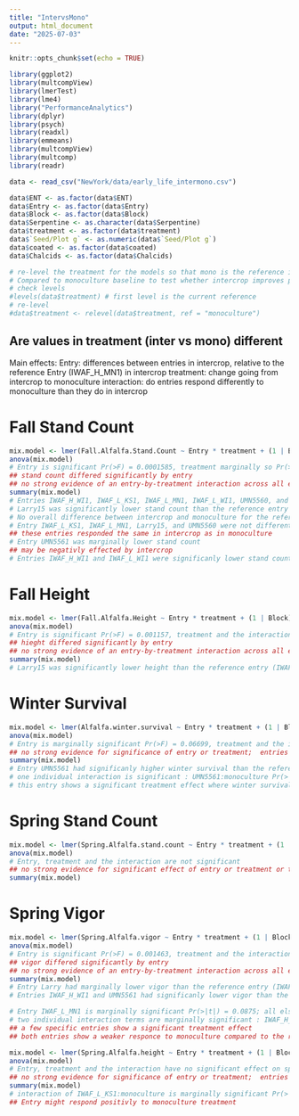 ```yaml
---
title: "IntervsMono"
output: html_document
date: "2025-07-03"
---
```


```r
knitr::opts_chunk$set(echo = TRUE)
```


```r
library(ggplot2)
library(multcompView)
library(lmerTest)
library(lme4)
library("PerformanceAnalytics")
library(dplyr)
library(psych)
library(readxl) 
library(emmeans)
library(multcompView)
library(multcomp)
library(readr)
```

```r
data <- read_csv("NewYork/data/early_life_intermono.csv")

data$ENT <- as.factor(data$ENT)
data$Entry <- as.factor(data$Entry)
data$Block <- as.factor(data$Block)
data$Serpentine <- as.character(data$Serpentine)
data$treatment <- as.factor(data$treatment)
data$`Seed/Plot g` <- as.numeric(data$`Seed/Plot g`)
data$coated <- as.factor(data$coated)
data$Chalcids <- as.factor(data$Chalcids)
```

```r
# re-level the treatment for the models so that mono is the reference instead of intercrop
# Compared to monoculture baseline to test whether intercrop improves performance relative to monoculture
# check levels
#levels(data$treatment) # first level is the current reference
# re-level
#data$treatment <- relevel(data$treatment, ref = "monoculture")
```

##  Are values in treatment (inter vs mono) different

Main effects: 
Entry: differences between entries in intercrop, relative to the reference Entry (IWAF_H_MN1) in intercrop
treatment: change going from intercrop to monoculture 
interaction: do entries respond differently to monoculture than they do in intercrop

# Fall Stand Count
```r
mix.model <- lmer(Fall.Alfalfa.Stand.Count ~ Entry * treatment + (1 | Block), data = data)
anova(mix.model)
# Entry is significant Pr(>F) = 0.0001585, treatment marginally so Pr(>F) = 0.0534388, and the interaction is not significant Pr(>F) = 0.1511384
## stand count differed significantly by entry
## no strong evidence of an entry-by-treatment interaction across all entries; most entries respond similarly to treatment
summary(mix.model)
# Entries IWAF_H_WI1, IWAF_L_KS1, IWAF_L_MN1, IWAF_L_WI1, UMN5560, and UMN5561 were not different than the  reference entry (IWAF_H_MN1) in monoculture
# Larry15 was significantly lower stand count than the reference entry (IWAF_H_MN1) in monoculture Pr(>|t|)=0.00974
# No overall difference between intercrop and monoculture for the reference entry Pr(>|t|) =0.33807
# Entry IWAF_L_KS1, IWAF_L_MN1, Larry15, and UMN5560 were not different from the reference entry (IWAF_H_MN1)
## these entries responded the same in intercrop as in monoculture 
# Entry UMN5561 was marginally lower stand count
## may be negativly effected by intercrop
# Entries IWAF_H_WI1 and IWAF_L_WI1 were significanly lower stand counts in intercrop compared to monoculture 
```

# Fall Height 
```r
mix.model <- lmer(Fall.Alfalfa.Height ~ Entry * treatment + (1 | Block), data = data)
anova(mix.model)
# Entry is significant Pr(>F) = 0.001157, treatment and the interaction are not significant
## hieght differed significantly by entry
## no strong evidence of an entry-by-treatment interaction across all entries; most entries respond similarly to treatment
summary(mix.model)
# Larry15 was significantly lower height than the reference entry (IWAF_H_MN1) in monoculture Pr(>|t|)=0.00778
```

# Winter Survival
```r
mix.model <- lmer(Alfalfa.winter.survival ~ Entry * treatment + (1 | Block), data = data)
anova(mix.model)
# Entry is marginally significant Pr(>F) = 0.06699, treatment and the interaction are not significant
## no strong evidence for significance of entry or treatment;  entries respond similarly to treatment
summary(mix.model)
# Entry UMN5561 had significanly higher winter survival than the reference entry (IWAF_H_MN1) in monoculture Pr(>|t|)=0.00778
# one individual interaction is significant : UMN5561:monoculture Pr(>|t|) = 0.03803
# this entry shows a significant treatment effect where winter survival was lower in intercrop compared with monoculture 
```

# Spring Stand Count
```r
mix.model <- lmer(Spring.Alfalfa.stand.count ~ Entry * treatment + (1 | Block), data = data)
anova(mix.model)
# Entry, treatment and the interaction are not significant
## no strong evidence for significant effect of entry or treatment or thier interaction;  entries respond similarly to treatment
summary(mix.model)
```

# Spring Vigor
```r
mix.model <- lmer(Spring.Alfalfa.vigor ~ Entry * treatment + (1 | Block), data = data)
anova(mix.model)
# Entry is significant Pr(>F) = 0.001463, treatment and the interaction are not significant
## vigor differed significantly by entry
## no strong evidence of an entry-by-treatment interaction across all entries; most entries respond similarly to treatment
summary(mix.model)
# Entry Larry had marginally lower vigor than the reference entry (IWAF_H_MN1) in monoculture Pr(>|t|)=0.05486
# Entries IWAF_H_WI1 and UMN5561 had significanly lower vigor than the reference entry (IWAF_H_MN1) in monoculture

# Entry IWAF_L_MN1 is marginally significant Pr(>|t|) = 0.0875; all else equal, this entry has a vigor 1.2500 units higher than the intercept (IWAF_H_MN1)
# two individual interaction terms are marginally significant : IWAF_H_WI1:monoculture Pr(>|t|) = 0.0620 and UMN5561:monoculture Pr(>|t|) = 0.0929
## a few specific entries show a significant treatment effect
## both entries show a weaker responce to monoculture compared to the reference
```

```r
mix.model <- lmer(Spring.Alfalfa.height ~ Entry * treatment + (1 | Block), data = mono_entry_data)
anova(mix.model)
# Entry, treatment and the interaction have no significant effect on spring alfalfa hieght
## no strong evidence for significance of entry or treatment;  entries respond similarly to treatment
summary(mix.model)
# interaction of IWAF_L_KS1:monoculture is marginally significant Pr(>|t|) = 0.0999; all else equal, this entry has a height 7.0500 units higher than the intercept (IWAF_H_MN1)
## Entry might respond positivly to monoculture treatment 
```
